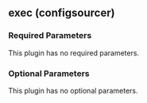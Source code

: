 ## exec (configsourcer)

### Required Parameters

This plugin has no required parameters.

### Optional Parameters

This plugin has no optional parameters.
